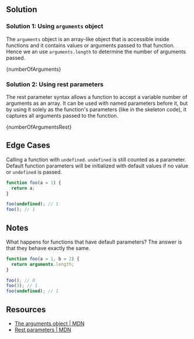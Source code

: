 

## Solution

### Solution 1: Using `arguments` object

The `arguments` object is an array-like object that is accessible inside functions and it contains values or arguments passed to that function. Hence we an use `arguments.length` to determine the number of arguments passed.

<MDXCodeBlock>{numberOfArguments}</MDXCodeBlock>

### Solution 2: Using rest parameters

The rest parameter syntax allows a function to accept a variable number of arguments as an array. It can be used with named parameters before it, but by using it solely as the function's parameters (like in the skeleton code), it captures all arguments passed to the function.

<MDXCodeBlock>{numberOfArgumentsRest}</MDXCodeBlock>

## Edge Cases

Calling a function with `undefined`. `undefined` is still counted as a parameter. Default function parameters will be initialized with default values if no value or `undefined` is passed.

```js
function foo(a = 1) {
  return a;
}

foo(undefined); // 1
foo(); // 1
```

## Notes

What happens for functions that have default parameters? The answer is that they behave exactly the same.

```js
function foo(a = 1, b = 2) {
  return arguments.length;
}

foo(); // 0
foo(3); // 1
foo(undefined); // 1
```

## Resources

- [The arguments object | MDN](https://developer.mozilla.org/en-US/docs/Web/JavaScript/Reference/Functions/arguments)
- [Rest parameters | MDN](https://developer.mozilla.org/en-US/docs/Web/JavaScript/Reference/Functions/rest_parameters)
